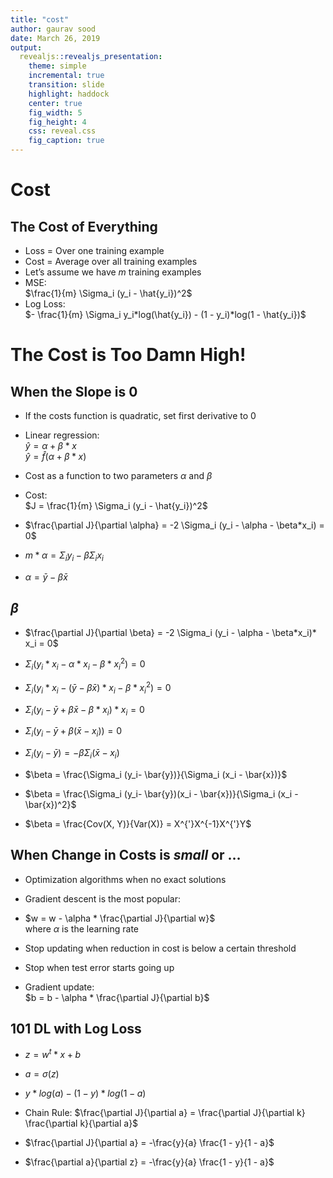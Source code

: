 ```yaml
---
title: "cost"
author: gaurav sood
date: March 26, 2019
output:
  revealjs::revealjs_presentation:
    theme: simple
    incremental: true
    transition: slide
    highlight: haddock
    center: true
    fig_width: 5
    fig_height: 4
    css: reveal.css
    fig_caption: true
---
```


# Cost

## The Cost of Everything

* Loss = Over one training example
* Cost = Average over all training examples
* Let's assume we have $m$ training examples
* MSE:<br>
  $\frac{1}{m} \Sigma_i (y_i - \hat{y_i})^2$
* Log Loss:<br>
  $- \frac{1}{m} \Sigma_i y_i*log(\hat{y_i}) - (1 - y_i)*log(1 - \hat{y_i})$

# The Cost is Too Damn High!  

## When the Slope is 0

* If the costs function is quadratic, set first derivative to 0

* Linear regression:<br>
	$\hat{y} = \alpha + \beta * x$<br>
	$\hat{y} = \hat{f}(\alpha + \beta * x)$

* Cost as a function to two parameters $\alpha$ and $\beta$

* Cost:<br>
  $J = \frac{1}{m} \Sigma_i (y_i - \hat{y_i})^2$

* $\frac{\partial J}{\partial \alpha} = -2 \Sigma_i (y_i - \alpha - \beta*x_i) = 0$

* $m*\alpha = \Sigma_i y_i - \beta \Sigma_i x_i$

* $\alpha = \bar{y} - \beta \bar{x}$

## $\beta$

* $\frac{\partial J}{\partial \beta} = -2 \Sigma_i (y_i - \alpha - \beta*x_i)* x_i = 0$

* $\Sigma_i (y_i*x_i- \alpha*x_i - \beta*x_i^2) = 0$

* $\Sigma_i (y_i*x_i - (\bar{y} - \beta \bar{x})*x_i - \beta*x_i^2) = 0$

* $\Sigma_i (y_i- \bar{y} + \beta \bar{x} - \beta*x_i)*x_i = 0$

* $\Sigma_i (y_i- \bar{y} + \beta (\bar{x} - x_i)) = 0$

* $\Sigma_i (y_i- \bar{y}) = - \beta \Sigma_i (\bar{x} - x_i)$

* $\beta = \frac{\Sigma_i (y_i- \bar{y})}{\Sigma_i (x_i - \bar{x})}$

* $\beta = \frac{\Sigma_i (y_i- \bar{y})(x_i - \bar{x})}{\Sigma_i (x_i - \bar{x})^2}$

* $\beta = \frac{Cov(X, Y)}{Var(X)} = X^{'}X^{-1}X^{'}Y$

## When Change in Costs is *small* or ...

* Optimization algorithms when no exact solutions

* Gradient descent is the most popular:

* $w = w - \alpha * \frac{\partial J}{\partial w}$<br>
  where $\alpha$ is the learning rate

* Stop updating when reduction in cost is below a certain threshold

* Stop when test error starts going up

* Gradient update:<br>
  $b = b - \alpha * \frac{\partial J}{\partial b}$

## 101 DL with Log Loss

* $z = w^{t}*x + b$

* $a = \sigma(z)$

* $y*log(a) - (1 - y)*log(1 - a)$

* Chain Rule: $\frac{\partial J}{\partial a} = \frac{\partial J}{\partial k} \frac{\partial k}{\partial a}$

* $\frac{\partial J}{\partial a} = -\frac{y}{a} \frac{1 - y}{1 - a}$

* $\frac{\partial a}{\partial z} = -\frac{y}{a} \frac{1 - y}{1 - a}$

